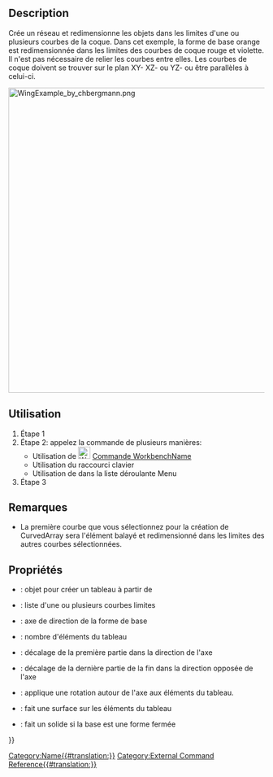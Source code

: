 <languages/>

{{Docnav/fr
|
|[[CurvedShapes_CurvedSegment/fr|CurvedSegment]]
|[[CurvedShapes Workbench/fr|CurvedShapes]]
|IconL=
|IconR=CurvedShapes_CurvedSegment.svg
|IconC=CurvedShapes_workbench_icon.svg
}}

{{GuiCommand/fr
|Name=CurvedShapes CurvedArray
|Name/fr=CurvedShapes CurvedArray
|MenuLocation=
|Workbenches=[[CurvedShapes Workbench/fr|CurvedShapes]]
|Shortcut=
|SeeAlso=
}}

==Description==

Crée un réseau et redimensionne les objets dans les limites d'une ou plusieurs courbes de la coque. Dans cet exemple, la forme de base orange est redimensionnée dans les limites des courbes de coque rouge et violette. Il n'est pas nécessaire de relier les courbes entre elles.
Les courbes de coque doivent se trouver sur le plan XY- XZ- ou YZ- ou être parallèles à celui-ci.

[[Image:WingExample_by_chbergmann.png|600px]]
{{Caption|Image de [https://github.com/chbergmann/CurvedShapesWorkbench/blob/master/Examples/WingExample.png]}}

<span id="Usage"></span>
==Utilisation==

<div class="mw-translate-fuzzy">
# Étape 1
# Étape 2: appelez la commande de plusieurs manières:
#* Utilisation de [[Image:WorkbenchName_Command.svg|24px|link=WorkbenchName_Command]] [[WorkbenchName_Command/fr|Commande WorkbenchName]]
#* Utilisation du raccourci clavier {{KEY}} {{KEY}}
#* Utilisation de {{MenuCommand|Menu → Command}} dans la liste déroulante Menu
# Étape 3
</div>

<span id="Notes"></span>
==Remarques==

* La première courbe que vous sélectionnez pour la création de CurvedArray sera l'élément balayé et redimensionné dans les limites des autres courbes sélectionnées.

<span id="Properties"></span>
==Propriétés==

{{Properties_Title|Base}}
* {{PropertyData/fr|Base}}: objet pour créer un tableau à partir de
* {{PropertyData/fr|Hullcurves}}: liste d'une ou plusieurs courbes limites
* {{PropertyData/fr|Axis}}: axe de direction de la forme de base
* {{PropertyData/fr|Items}}: nombre d'éléments du tableau
* {{PropertyData/fr|OffsetStart}}: décalage de la première partie dans la direction de l'axe
* {{PropertyData/fr|OffsetEnd}}: décalage de la dernière partie de la fin dans la direction opposée de l'axe
* {{PropertyData/fr|Twist}}: applique une rotation autour de l'axe aux éléments du tableau.
* {{PropertyData/fr|Surface}}: fait une surface sur les éléments du tableau
* {{PropertyData/fr|Solid}}: fait un solide si la base est une forme fermée


{{Docnav/fr
|
|[[CurvedShapes_CurvedSegment/fr|CurvedSegment]]
|[[CurvedShapes Workbench/fr|CurvedShapes]]
|IconL=
|IconR=CurvedShapes_CurvedSegment.svg
|IconC=CurvedShapes_workbench_icon.svg
}}

{{Userdocnavi{{#translation:}}}}
[[Category:Name{{#translation:}}]]
[[Category:External Command Reference{{#translation:}}]]